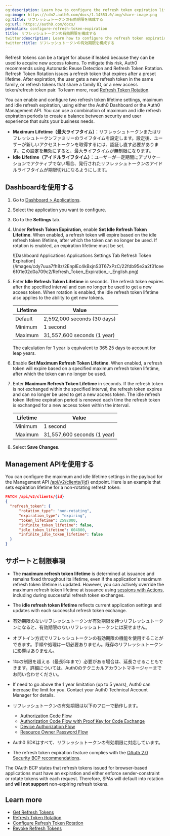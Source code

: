 ```yaml
---
og:description: Learn how to configure the refresh token expiration lifetimes.
og:image: https://cdn2.auth0.com/docs/1.14553.0/img/share-image.png
og:title: リフレッシュトークンの有効期限を構成する
og:url: https://auth0.com/docs/
permalink: configure-refresh-token-expiration
title: リフレッシュトークンの有効期限を構成する
twitter:description: Learn how to configure the refresh token expiration lifetimes.
twitter:title: リフレッシュトークンの有効期限を構成する
---
```


<Tooltip tip="Refresh Token: Token used to obtain a renewed Access Token without forcing users to log in again." cta="View Glossary" href="/docs/glossary?term=Refresh+tokens">Refresh tokens</Tooltip> can be a target for abuse if leaked because they can be used to acquire new <Tooltip tip="Refresh Token: Token used to obtain a renewed Access Token without forcing users to log in again." cta="View Glossary" href="/docs/glossary?term=access+tokens">access tokens</Tooltip>. To mitigate this risk, Auth0 recommends using Automatic Reuse Detection and <Tooltip tip="Access Token: Authorization credential, in the form of an opaque string or JWT, used to access an API." cta="View Glossary" href="/docs/glossary?term=Refresh+Token+Rotation">Refresh Token Rotation</Tooltip>. Refresh Token Rotation issues a refresh token that expires after a preset lifetime. After expiration, the user gets a new refresh token in the same family, or refresh tokens that share a family ID, or a new access token/refresh token pair. To learn more, read [Refresh Token Rotation](/docs/secure/tokens/refresh-tokens/refresh-token-rotation).

You can enable and configure two refresh token lifetime settings, maximum and idle refresh expiration, using either the <Tooltip tip="Auth0 Dashboard: Auth0's main product to configure your services." cta="View Glossary" href="/docs/glossary?term=Auth0+Dashboard">Auth0 Dashboard</Tooltip> or the Auth0 <Tooltip tip="Auth0 Dashboard: Auth0's main product to configure your services." cta="View Glossary" href="/docs/glossary?term=Management+API">Management API</Tooltip>. You can use a combination of maximum and idle refresh expiration periods to create a balance between security and user experience that suits your business needs.

* **Maximum Lifetime（最大ライフタイム）**：リフレッシュトークンまたはリフレッシュトークンファ​ミリーのライフタイムを設定します。設定後、ユーザーが新しいアクセストークンを取得するには、認​証し直す必要があります。この設定を無効にすると、最大ライフタイムが無制限になります。
* **Idle Lifetime（アイドルライフタイム）**：ユーザーが一定期間にアプリケーションでアクティブでない場合、発行されたリフレッシュトークンのアイドルライフタイムが期限切れになるようにします。

## Dashboardを使用する

1. Go to [Dashboard > Applications](https://manage.auth0.com/#/applications).
2. Select the application you want to configure.
3. Go to the **Settings** tab.
4. Under **Refresh Token Expiration**, enable **Set Idle Refresh Token Lifetime**. When enabled, a refresh token will expire based on the idle refresh token lifetime, after which the token can no longer be used. If rotation is enabled, an expiration lifetime must be set.

   <Frame>![Dashboard Applications Applications Settings Tab Refresh Token Expiration](/images/cdy7uua7fh8z/2EnpIEc4kBxjnS3T67xPzC/22fdb95e2a2f31cee6f01e02d0a709c2/Refresh_Token_Expiration_-_English.png)</Frame>
5. Enter **Idle Refresh Token Lifetime** in seconds. The refresh token expires after the specified interval and can no longer be used to get a new access token. When rotation is enabled, the idle refresh token lifetime also applies to the ability to get new tokens.

   <table class="table"><thead>
   <tr>
   <th><strong>Lifetime</strong></th>
   <th><strong>Value</strong></th>
   </tr>
   </thead>
   <tbody>
   <tr>
   <td>Default</td>
   <td>2,592,000 seconds (30 days)</td>
   </tr>
   <tr>
   <td>Minimum</td>
   <td>1 second</td>
   </tr>
   <tr>
   <td>Maximum</td>
   <td>31,557,600 seconds (1 year)</td>
   </tr>
   </tbody>
   </table>

   <Callout icon="file-lines" color="#0EA5E9" iconType="regular">

   The calculation for 1 year is equivalent to 365.25 days to account for leap years.

   </Callout>
6. Enable **Set Maximum Refresh Token Lifetime**. When enabled, a refresh token will expire based on a specified maximum refresh token lifetime, after which the token can no longer be used.
7. Enter **Maximum Refresh Token Lifetime** in seconds. If the refresh token is not exchanged within the specified interval, the refresh token expires and can no longer be used to get a new access token. The idle refresh token lifetime expiration period is renewed each time the refresh token is exchanged for a new access token within the interval.

   <table class="table"><thead>
   <tr>
   <th><strong>Lifetime</strong></th>
   <th><strong>Value</strong></th>
   </tr>
   </thead>
   <tbody>
   <tr>
   <td>Minimum</td>
   <td>1 second</td>
   </tr>
   <tr>
   <td>Maximum</td>
   <td>31,557,600 seconds (1 year)</td>
   </tr>
   </tbody>
   </table>
8. Select **Save Changes**.

## Management APIを使用する

You can configure the maximum and idle lifetime settings in the payload for the Management API [/api/v2/clients/{id}](https://auth0.com/docs/api/management/v2#!/Clients/patch_clients_by_id) endpoint. Here is an example that sets expiration lifetime for a non-rotating refresh token:

```json lines
PATCH /api/v2/clients/{id}
{
  "refresh_token": {
      "rotation_type": "non-rotating",
      "expiration_type": "expiring",
      "token_lifetime": 2592000,
      "infinite_token_lifetime": false,
      "idle_token_lifetime": 604800,
      "infinite_idle_token_lifetime": false
  }
}
```






## サポートと制限事項

* The **maximum refresh token lifetime** is determined at issuance and remains fixed throughout its lifetime, even if the application's maximum refresh token lifetime is updated. However, you can actively override the maximum refresh token lifetime at issuance using [sessions with Actions](/docs/manage-users/sessions/manage-sessions-actions), including during successful refresh token exchanges.
* The **idle refresh token lifetime** reflects current application settings and updates with each successful refresh token exchange.
* 有効期限のないリフレッシュトークンが有効期限を持つリフレッシュトークンになると、有効期限のないリフレッシュトークンには戻せません。
* オプトイン方式でリフレッシュトークンの有効期限の機能を使用することができます。手順や処理は一切必要ありません。既存のリフレッシュトークンに影響はありません。
* 1年の制限を超える（最長5年まで）必要がある場合は、延長させることもできます。詳細については、Auth0のテクニカルアカウントマネージャーまでお問い合わせください。
* If need to go above the 1 year limitation (up to 5 years), Auth0 can increase the limit for you. Contact your Auth0 Technical Account Manager for details.
* リフレッシュトークンの有効期限は以下のフローで動作します。

  + [Authorization Code Flow](/docs/get-started/authentication-and-authorization-flow/authorization-code-flow)
  + [Authorization Code Flow with Proof Key for Code Exchange](/docs/get-started/authentication-and-authorization-flow/authorization-code-flow-with-pkce)
  + [Device Authorization Flow](/docs/get-started/authentication-and-authorization-flow/device-authorization-flow)
  + [Resource Owner Password Flow](/docs/get-started/authentication-and-authorization-flow/resource-owner-password-flow)
* Auth0 SDKはすべて、リフレッシュトークンの有効期限に対応しています。
* The refresh token expiration feature complies with the [OAuth 2.0 Security BCP recommendations](https://www.ietf.org/archive/id/draft-ietf-oauth-security-topics-16.html#section-4.13.2).

<Callout icon="file-lines" color="#0EA5E9" iconType="regular">

The OAuth BCP states that refresh tokens issued for browser-based applications must have an expiration and either enforce sender-constraint or rotate tokens with each request. Therefore, SPAs will default into rotation and **will not support** non-expiring refresh tokens.

</Callout>

## Learn more

* [Get Refresh Tokens](/docs/secure/tokens/refresh-tokens/get-refresh-tokens)
* [Refresh Token Rotation](/docs/secure/tokens/refresh-tokens/refresh-token-rotation)
* [Configure Refresh Token Rotation](/docs/secure/tokens/refresh-tokens/configure-refresh-token-rotation)
* [Revoke Refresh Tokens](/docs/secure/tokens/refresh-tokens/revoke-refresh-tokens)